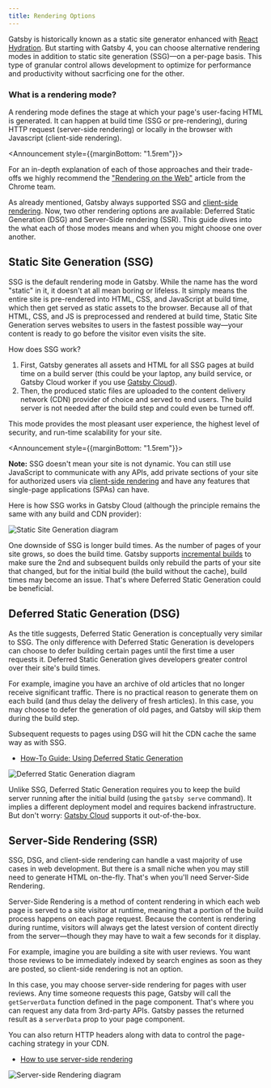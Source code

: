 ```yaml
---
title: Rendering Options
---
```



Gatsby is historically known as a static site generator enhanced with [React Hydration][1].
But starting with Gatsby 4, you can choose alternative rendering modes in addition to static site generation (SSG)—on a per-page basis.
This type of granular control allows development to optimize for performance and productivity without sacrficing one for the other.

### What is a rendering mode?

A rendering mode defines the stage at which your page's user-facing HTML is generated. It can happen at build time
(SSG or pre-rendering), during HTTP request (server-side rendering) or locally in the browser
with Javascript (client-side rendering).

<Announcement style={{marginBottom: "1.5rem"}}>

For an in-depth explanation of each of those approaches and their trade-offs we
highly recommend the ["Rendering on the Web"][3] article from the Chrome team.

</Announcement>

As already mentioned, Gatsby always supported SSG and [client-side rendering][4]. Now, two other rendering options are available: Deferred Static Generation (DSG) and Server-Side rendering (SSR).
This guide dives into the what each of those modes means and when you might choose one over another.

## Static Site Generation (SSG)

SSG is the default rendering mode in Gatsby. While the name has the word "static" in it, it doesn't at all mean boring or lifeless. It simply means the entire site is pre-rendered into HTML, CSS, and JavaScript at build time, which then get served as static assets to the browser. Because all of that HTML, CSS, and JS is preprocessed and rendered at build time, Static Site Generation serves websites to users in the fastest possible way—your content is ready to go before the visitor even visits the site.

How does SSG work?

1. First, Gatsby generates all assets and HTML for all SSG pages at build time on a build server (this could be your laptop, any build service, or Gatsby Cloud worker if you use [Gatsby Cloud][6]).
2. Then, the produced static files are uploaded to the content delivery network (CDN) provider of choice and served to end users. The build server is not needed after the build step and could even be turned off.

This mode provides the most pleasant user experience, the highest level of security, and run-time scalability for your site.

<Announcement style={{marginBottom: "1.5rem"}}>

**Note:** SSG doesn't mean your site is not dynamic. You can still use JavaScript to communicate with any APIs,
add private sections of your site for authorized users via [client-side rendering][4] and
have any features that single-page applications (SPAs) can have.

</Announcement>

Here is how SSG works in Gatsby Cloud (although the principle remains the same with any build and CDN provider):

![Static Site Generation diagram](../images/ssg-diagram.jpg)

One downside of SSG is longer build times. As the number of pages of your site grows, so does the build time.
Gatsby supports [incremental builds][5] to make sure the 2nd and subsequent builds only rebuild the parts of your site that changed,
but for the initial build (the build without the cache), build times may become an issue. That's where
Deferred Static Generation could be beneficial.

## Deferred Static Generation (DSG)

As the title suggests, Deferred Static Generation is conceptually very similar to SSG. The only difference with Deferred Static Generation is developers can choose to defer building certain pages until the first time a user requests it. Deferred Static Generation gives developers greater control over their site's build times.

For example, imagine you have an archive of old articles that no longer receive significant traffic. There is
no practical reason to generate them on each build (and thus delay the delivery of fresh articles). In this case, you may choose to defer the generation of old pages, and Gatsby will skip them during the build step.

Subsequent requests to pages using DSG will hit the CDN cache the same way as with SSG.

- [How-To Guide: Using Deferred Static Generation][7]

![Deferred Static Generation diagram](../images/dsg-diagram.jpg)

Unlike SSG, Deferred Static Generation requires you to keep the build server running after the initial build (using the `gatsby serve` command).
It implies a different deployment model and requires backend infrastructure. But don't worry: [Gatsby Cloud][6] supports it out-of-the-box.

## Server-Side Rendering (SSR)

SSG, DSG, and client-side rendering can handle a vast majority of use cases in web development. But there is a small niche when you may still need to generate HTML on-the-fly. That's when you'll need Server-Side Rendering.

Server-Side Rendering is a method of content rendering in which each web page is served to a site visitor at runtime, meaning that a portion of the build process happens on each page request. Because the content is rendering during runtime, visitors will always get the latest version of content directly from the server—though they may have to wait a few seconds for it display.

For example, imagine you are building a site with user reviews. You want those reviews to be immediately indexed by search engines as soon as they are posted, so client-side rendering is not an option.

In this case, you may choose server-side rendering for pages with user reviews. Any time someone
requests this page, Gatsby will call the `getServerData` function defined in the page component.
That's where you can request any data from 3rd-party APIs. Gatsby passes the returned result as a `serverData`
prop to your page component.

You can also return HTTP headers along with data to control the page-caching strategy in your CDN.

- [How to use server-side rendering][8]

![Server-side Rendering diagram](../images/ssr-diagram.jpg)

[1]: /docs/conceptual/react-hydration/
[2]: /docs/adding-app-and-website-functionality/
[3]: https://developers.google.com/web/updates/2019/02/rendering-on-the-web
[4]: /docs/how-to/routing/client-only-routes-and-user-authentication
[5]: /docs/reference/release-notes/v3.0#incremental-builds-in-oss
[6]: /products/cloud/
[7]: /docs/how-to/rendering-options/using-deferred-static-generation
[8]: /docs/how-to/rendering-options/using-server-side-rendering
